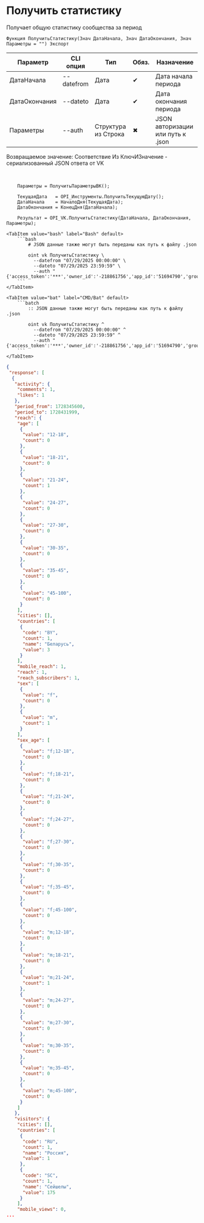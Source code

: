 ﻿---
sidebar_position: 1
description: Получить статистику и другие функции для работы с VK в Открытом пакете интеграций - бесплатной open-source библиотеке интеграций для 1С:Предприятие 8, OneScript и CLI
keywords: [1C, 1С, 1С:Предприятие, 1С:Предприятие 8.3, API, Интеграция, Сервисы, Обмен, OneScript, CLI, VK]
---


# Получить статистику
 Получает общую статистику сообщества за период



`Функция ПолучитьСтатистику(Знач ДатаНачала, Знач ДатаОкончания, Знач Параметры = "") Экспорт`

  | Параметр | CLI опция | Тип | Обяз. | Назначение |
  |-|-|-|-|-|
  | ДатаНачала | --datefrom | Дата | &#x2714; | Дата начала периода |
  | ДатаОкончания | --dateto | Дата | &#x2714; | Дата окончания периода |
  | Параметры | --auth | Структура из Строка | &#x2716; | JSON авторизации или путь к .json |

  
  Возвращаемое значение:   Соответствие Из КлючИЗначение - сериализованный JSON ответа от VK

<br/>




```bsl title="Пример использования для 1С:Предприятие/OneScript"
    Параметры = ПолучитьПараметрыВК();

    ТекущаяДата   = OPI_Инструменты.ПолучитьТекущуюДату();
    ДатаНачала    = НачалоДня(ТекущаяДата);
    ДатаОкончания = КонецДня(ДатаНачала);

    Результат = OPI_VK.ПолучитьСтатистику(ДатаНачала, ДатаОкончания, Параметры);
```
    

 <Tabs>
  
    <TabItem value="bash" label="Bash" default>
        ```bash
            # JSON данные также могут быть переданы как путь к файлу .json
            
            oint vk ПолучитьСтатистику \
              --datefrom "07/29/2025 00:00:00" \
              --dateto "07/29/2025 23:59:59" \
              --auth "{'access_token':'***','owner_id':'-218861756','app_id':'51694790','group_id':'218861756'}"
        ```
    </TabItem>
  
    <TabItem value="bat" label="CMD/Bat" default>
        ```batch
            :: JSON данные также могут быть переданы как путь к файлу .json
            
            oint vk ПолучитьСтатистику ^
              --datefrom "07/29/2025 00:00:00" ^
              --dateto "07/29/2025 23:59:59" ^
              --auth "{'access_token':'***','owner_id':'-218861756','app_id':'51694790','group_id':'218861756'}"
        ```
    </TabItem>
</Tabs>


```json title="Результат"
{
 "response": [
  {
   "activity": {
    "comments": 1,
    "likes": 1
   },
   "period_from": 1728345600,
   "period_to": 1728431999,
   "reach": {
    "age": [
     {
      "value": "12-18",
      "count": 0
     },
     {
      "value": "18-21",
      "count": 0
     },
     {
      "value": "21-24",
      "count": 1
     },
     {
      "value": "24-27",
      "count": 0
     },
     {
      "value": "27-30",
      "count": 0
     },
     {
      "value": "30-35",
      "count": 0
     },
     {
      "value": "35-45",
      "count": 0
     },
     {
      "value": "45-100",
      "count": 0
     }
    ],
    "cities": [],
    "countries": [
     {
      "code": "BY",
      "count": 1,
      "name": "Беларусь",
      "value": 3
     }
    ],
    "mobile_reach": 1,
    "reach": 1,
    "reach_subscribers": 1,
    "sex": [
     {
      "value": "f",
      "count": 0
     },
     {
      "value": "m",
      "count": 1
     }
    ],
    "sex_age": [
     {
      "value": "f;12-18",
      "count": 0
     },
     {
      "value": "f;18-21",
      "count": 0
     },
     {
      "value": "f;21-24",
      "count": 0
     },
     {
      "value": "f;24-27",
      "count": 0
     },
     {
      "value": "f;27-30",
      "count": 0
     },
     {
      "value": "f;30-35",
      "count": 0
     },
     {
      "value": "f;35-45",
      "count": 0
     },
     {
      "value": "f;45-100",
      "count": 0
     },
     {
      "value": "m;12-18",
      "count": 0
     },
     {
      "value": "m;18-21",
      "count": 0
     },
     {
      "value": "m;21-24",
      "count": 1
     },
     {
      "value": "m;24-27",
      "count": 0
     },
     {
      "value": "m;27-30",
      "count": 0
     },
     {
      "value": "m;30-35",
      "count": 0
     },
     {
      "value": "m;35-45",
      "count": 0
     },
     {
      "value": "m;45-100",
      "count": 0
     }
    ]
   },
   "visitors": {
    "cities": [],
    "countries": [
     {
      "code": "RU",
      "count": 1,
      "name": "Россия",
      "value": 1
     },
     {
      "code": "SC",
      "count": 1,
      "name": "Сейшелы",
      "value": 175
     }
    ],
    "mobile_views": 0,
...
```
